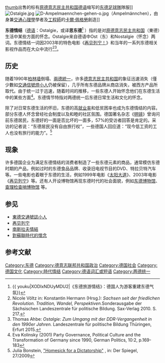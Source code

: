 {{Expand language|de}}
[[FIle:GDR_shirts.jpg|thumb]]出售的标有[[東德|原德意志民主共和国]][[德语|德语]]缩写的[[民主德國國家足球隊|东德足球隊]]隊服]]
[[File:Ostalgie.jpg|thumb]]
[[File:D-Ampelmaennchen-gehen-o.jpg|thumb]]（Ampelmännchen），由身兼[[交通心理學|交通心理學]]學者及[[工程師|工程師]]的[[卡爾·佩格勞|卡爾·佩格勞]]創造]]

'''东德情结'''（[[德语|德语]]：Ostalgie，或译'''思东德'''<ref>{{
youku|XODIxNDUyMDU2|《东德旅游情结》：德国人为游客重建东德气氛}}</ref> ）指的是对[[東德|原德意志民主共和国]]（東德）生活中某些方面的怀念。Ostalgie来自德语中Ost（东）和Nostalgie（怀念）两词。东德情结一词因2003年的特色电影《[[再見列寧|再见列宁！]]》和当年的一系列东德相关影视作品而在大众中流行<ref name="völtz_S217">Nicole Völtz in: Konstantin Hermann (Hrsg.): ''Sachsen seit der friedlichen Revolution. Tradition, Wandel, Perspektiven. ''Sonderausgabe der Sächsischen Landeszentrale für politische Bildung. Sax-Verlag 2010. S. 217.</ref><ref>Thomas Ahbe: ''Ostalgie: Zum Umgang mit der DDR-Vergangenheit in den 1990er Jahren.'' Landeszentrale für politische Bildung Thüringen, Erfurt 2015.</ref>。

{{fact|本词有时也用来指[[东欧|东欧]]原[[共产国家|共产国家]]對[[社会主义|社会主义]]体制生活的怀念。此现象在前[[苏联|苏联]]（如[[乌克兰|乌克兰]]）与前[[南斯拉夫|南斯拉夫]]（如[[塞尔维亚|塞尔维亚]]）地区尤为明显。（也在[[保加利亚|保加利亚]]、[[罗马尼亚|罗马尼亚]]等地体现）}}

==历史==
随着1990年[[柏林圍牆|柏林墙]]倒塌、[[兩德統一|兩德統一]]，许多[[東德|德意志民主共和国]]的象征迅速消失（僅少數如[[交通信號燈小人|交通信號燈小人]]仍被保留），几乎所有东德品牌从商店消失，被西方产品所取代。由于统一过于迅速，随着时间的推移，一些东德人开始怀念他们在东德生活中的某些方面<ref> Eva Kolinsky (2001) Party Governance, Political Culture and the Transformation of Germany since 1990, German Politics, 10:2, p.169-183</ref>。东德情节特指对两德统一后东德日常生活和文化的怀念。

除了对日常东德生活的怀旧，东德的高[[就业率|就业率]]和低贫困率也成为东德情结的内容。部分东德人怀念曾经社会制度以及和睦的社区氛围。德国著名杂志《[[明镜|明镜]]》曾询问前东德居民，东德好的一面是否比坏的一面多，57%的受访者回答是肯定的。采访的记者说：“东德居民没有自由旅行权”，一些德国人回应道：“现今低工资的工人也没有旅行的能力”。<ref>Julia Bonstein, [http://www.spiegel.de/international/germany/homesick-for-a-dictatorship-majority-of-eastern-germans-feel-life-better-under-communism-a-634122.html "Homesick for a Dictatorship"] {{Wayback|url=http://www.spiegel.de/international/germany/homesick-for-a-dictatorship-majority-of-eastern-germans-feel-life-better-under-communism-a-634122.html |date=20180101100624 }}, in: Der Spiegel, 27/2009</ref>

==现象==
{{无来源章节}}
许多德国企业为满足东德情结的消费者制造了一些东德元素的商品，通常模仿东德时期的产品，例如过时的东德食品品牌、收录旧电视节目的DVD、特拉贝特汽车等。一些电影也着眼于东德的生活，例如1999年电影《[[太阳大道|太阳大道]]》、2003年电影《[[再见列宁|再见列宁]]》等。还有人开设博物馆再现东德时代的社会面貌，例如[[东德博物馆|东德博物馆]]、[[查理检查哨博物馆|查理检查哨博物馆]]<!--Checkpoint Charlie Museum-->等。

==参见==
*[[東德交通號誌小人|東德交通號誌小人]]
*[[再见列宁|再见列宁]]
*[[南斯拉夫情結|南斯拉夫情結]]
*[[對蘇聯時代的懷念|對蘇聯時代的懷念]]

== 参考文献 ==
{{Reflist}}

{{Portal bar|东德|德国|冷战|共产主义|文化}}

[[Category:东德|Category:东德]]
[[Category:德意志联邦共和国政治|Category:德意志联邦共和国政治]]
[[Category:德国社会|Category:德国社会]]
[[Category:德国文化|Category:德国文化]]
[[Category:時代情结|Category:時代情结]]
[[Category:德语词汇或短语|Category:德语词汇或短语]]
[[Category:两德统一|Category:两德统一]]